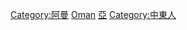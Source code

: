 {{Commons category|People of Oman}}

[[Category:阿曼|Category:阿曼]]
[[Category:西亞人|Oman]]
[[Category:各國人物|亞]]
[[Category:中東人|Category:中東人]]